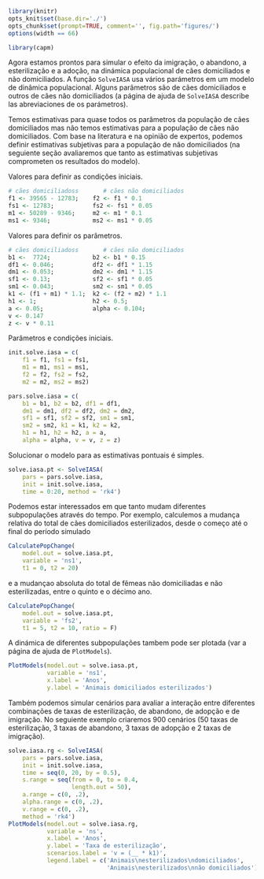 ```r
library(knitr)
opts_knit$set(base.dir='./')
opts_chunk$set(prompt=TRUE, comment='', fig.path='figures/')
options(width == 66)
```

```r
library(capm)
```

Agora estamos prontos para simular o efeito da imigração, o abandono, a esterilização e a adoção, na dinámica populacional de cães domiciliados e não domiciliados. A função `SolveIASA` usa vários parámetros em um modelo de dinâmica populacional. Alguns parâmetros são de cães domiciliados e outros de cães não domiciliados (a página de ajuda de `SolveIASA` describe las abreviaciones de os parámetros).  

Temos estimativas para quase todos os parâmetros da população de cães domiciliados mas não temos estimativas para a população de cães não domiciliados. Com base na literatura e na opinião de expertos, podemos definir estimativas subjetivas para a população de não domiciliados (na seguiente seção avaliaremos que tanto as estimativas subjetivas comprometen os resultados do modelo).

Valores para definir as condições iniciais.

```r
# cães domiciliadoss       # cães não domiciliados
f1 <- 39565 - 12783;    f2 <- f1 * 0.1
fs1 <- 12783;           fs2 <- fs1 * 0.05
m1 <- 50289 - 9346;     m2 <- m1 * 0.1
ms1 <- 9346;            ms2 <- ms1 * 0.05
```

Valores para definir os parâmetros.

```r
# cães domiciliadoss       # cães não domiciliados
b1 <-  7724;            b2 <- b1 * 0.15
df1 <- 0.046;           df2 <- df1 * 1.15
dm1 <- 0.053;           dm2 <- dm1 * 1.15
sf1 <- 0.13;            sf2 <- sf1 * 0.05
sm1 <- 0.043;           sm2 <- sm1 * 0.05
k1 <- (f1 + m1) * 1.1;  k2 <- (f2 + m2) * 1.1
h1 <- 1;                h2 <- 0.5;
a <- 0.05;              alpha <- 0.104;
v <- 0.147
z <- v * 0.11
```

Parâmetros e condições iniciais.

```r
init.solve.iasa = c(
    f1 = f1, fs1 = fs1,
    m1 = m1, ms1 = ms1,
    f2 = f2, fs2 = fs2,
    m2 = m2, ms2 = ms2)

pars.solve.iasa = c(
    b1 = b1, b2 = b2, df1 = df1,
    dm1 = dm1, df2 = df2, dm2 = dm2,
    sf1 = sf1, sf2 = sf2, sm1 = sm1,
    sm2 = sm2, k1 = k1, k2 = k2,
    h1 = h1, h2 = h2, a = a,
    alpha = alpha, v = v, z = z)
```

Solucionar o modelo para as estimativas pontuais é simples.

```r
solve.iasa.pt <- SolveIASA(
    pars = pars.solve.iasa,
    init = init.solve.iasa,
    time = 0:20, method = 'rk4')
```

Podemos estar interessados em que tanto mudam diferentes subpopulações através do tempo. Por exemplo, calculemos a mudança relativa do total de cães domiciliados esterilizados, desde o começo até o final do período simulado

```r
CalculatePopChange(
    model.out = solve.iasa.pt,
    variable = 'ns1',
    t1 = 0, t2 = 20)
```

e a mudançao absoluta do total de fêmeas não domiciliadas e não esterilizadas, entre o quinto e o décimo ano.

```r
CalculatePopChange(
    model.out = solve.iasa.pt,
    variable = 'fs2',
    t1 = 5, t2 = 10, ratio = F)
```

A dinámica de diferentes subpopulações tambem pode ser plotada (var a página de ajuda de `PlotModels`).

```r
PlotModels(model.out = solve.iasa.pt,
           variable = 'ns1',
           x.label = 'Anos',
           y.label = 'Animais domiciliados esterilizados')
```

Também podemos simular cenários para avaliar a interação entre diferentes combinações de taxas de esterilização, de abandono, de adopção e de imigração. No seguiente exemplo criaremos 900 cenários (50 taxas de esterilização, 3 taxas de abandono, 3 taxas de adopção e 2 taxas de imigração).

```r
solve.iasa.rg <- SolveIASA(
    pars = pars.solve.iasa,
    init = init.solve.iasa,
    time = seq(0, 20, by = 0.5),
    s.range = seq(from = 0, to = 0.4,
                  length.out = 50),
    a.range = c(0, .2),
    alpha.range = c(0, .2),
    v.range = c(0, .2),
    method = 'rk4')
PlotModels(model.out = solve.iasa.rg,
           variable = 'ns',
           x.label = 'Anos',
           y.label = 'Taxa de esterilização',
           scenarios.label = 'v = (__ * k1)',
           legend.label = c('Animais\nesterilizados\ndomiciliados',
                            'Animais\nesterilizados\nnão domiciliados'))
```